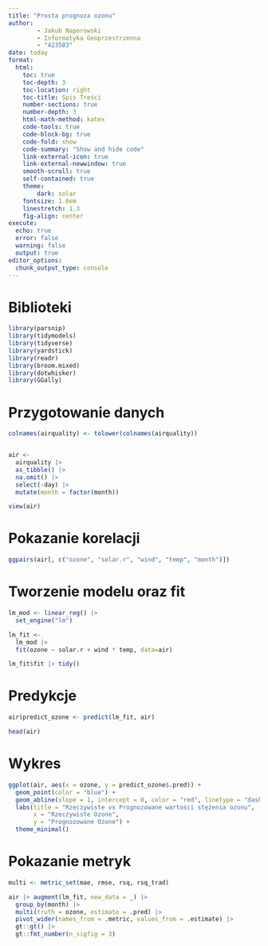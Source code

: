 ```yaml
---
title: "Prosta prognoza ozonu"
author: 
        - Jakub Naporowski 
        - Informatyka Geoprzestrzenna
        - "423583"
date: today 
format: 
  html:
    toc: true
    toc-depth: 3
    toc-location: right
    toc-title: Spis Treści
    number-sections: true
    number-depth: 3
    html-math-method: katex
    code-tools: true
    code-block-bg: true
    code-fold: show
    code-summary: "Show and hide code"
    link-external-icon: true
    link-external-newwindow: true
    smooth-scroll: true
    self-contained: true
    theme: 
        dark: solar
    fontsize: 1.0em
    linestretch: 1.3
    fig-align: center
execute: 
  echo: true
  error: false
  warning: false
  output: true
editor_options: 
  chunk_output_type: console
---
```


# Biblioteki

```r
library(parsnip)
library(tidymodels)
library(tidyverse)
library(yardstick)
library(readr)
library(broom.mixed)
library(dotwhisker)
library(GGally)
```

# Przygotowanie danych
```r
colnames(airquality) <- tolower(colnames(airquality))


air <-
  airquality |>
  as_tibble() |>
  na.omit() |> 
  select(-day) |> 
  mutate(month = factor(month)) 

view(air)
```
# Pokazanie korelacji
```r
ggpairs(air[, c("ozone", "solar.r", "wind", "temp", "month")])
```

# Tworzenie modelu oraz fit
```r
lm_mod <- linear_reg() |> 
  set_engine("lm")

lm_fit <- 
  lm_mod |> 
  fit(ozone ~ solar.r + wind * temp, data=air)

lm_fit$fit |> tidy()
```

# Predykcje
```r
air$predict_ozone <- predict(lm_fit, air)

head(air)
```

# Wykres
```r
ggplot(air, aes(x = ozone, y = predict_ozone$.pred)) +
  geom_point(color = "blue") +  
  geom_abline(slope = 1, intercept = 0, color = "red", linetype = "dashed", lwd = 1) +  
  labs(title = "Rzeczywiste vs Prognozowane wartości stężenia ozonu",
       x = "Rzeczywiste Ozone",
       y = "Prognozowane Ozone") +
  theme_minimal()
```

# Pokazanie metryk
```r
multi <- metric_set(mae, rmse, rsq, rsq_trad)

air |> augment(lm_fit, new_data = _) |> 
  group_by(month) |> 
  multi(truth = ozone, estimate = .pred) |>  
  pivot_wider(names_from = .metric, values_from = .estimate) |> 
  gt::gt() |> 
  gt::fmt_number(n_sigfig = 3)
```